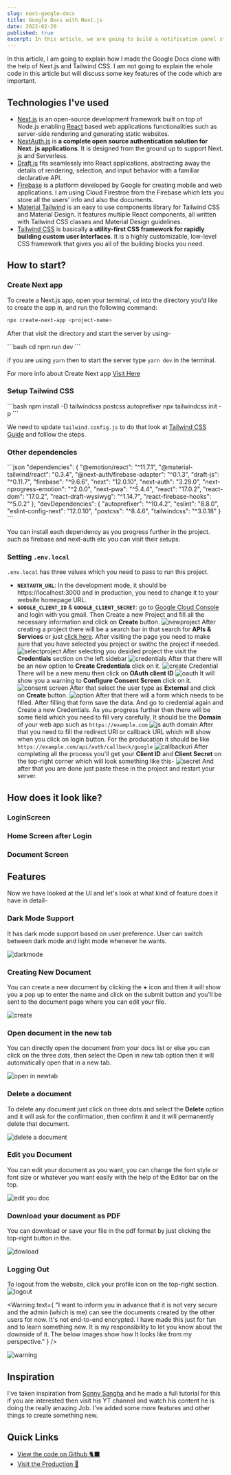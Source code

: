 ```yaml
---
slug: next-google-docs
title: Google Docs with Next.js
date: 2022-02-20
published: true
excerpt: In this article, we are going to build a notification panel style with CSS and will toggle the button with JS. It's very simple to do.
---
```


In this article, I am going to explain how I made the Google Docs clone with the help of Next.js and Tailwind CSS. I am not going to explain the whole code in this article but will discuss some key features of the code which are important.


## Technologies I've used

- [Next.js](https://nextjs.org/) is an open-source development framework built on top of Node.js enabling [React](https://reactjs.org/) based web applications functionalities such as server-side rendering and generating static websites.
- [NextAuth.js](https://next-auth.js.org/) is **a complete open source authentication solution for Next.** **js applications**. It is designed from the ground up to support Next. js and Serverless.
- [Draft.js](https://draftjs.org/) fits seamlessly into React applications, abstracting away the details of rendering, selection, and input behavior with a familiar declarative API.
- [Firebase](https://firebase.google.com/) is a platform developed by Google for creating mobile and web applications. I am using Cloud Firestroe from the Firebase which lets you store all the users' info and also the documents.
- [Material Tailwind](https://material-tailwind.com/) is an easy to use components library for Tailwind CSS and Material Design. It features multiple React components, all written with Tailwind CSS classes and Material Design guidelines.
- [Tailwind CSS](https://tailwindcss.com/) is basically **a utility-first CSS framework for rapidly building custom user interfaces**. It is a highly customizable, low-level CSS framework that gives you all of the building blocks you need.

## How to start?

### Create Next app

To create a Next.js app, open your terminal, `cd` into the directory you’d like to create the app in, and run the following command:

<CodeTitle lang="bash" title="bash" />

```bash
npx create-next-app <project-name>
```

After that visit the directory and start the server by using-

<CodeTitle lang="bash" title="bash" />
```bash
cd <project-name>
npm run dev
```

if you are using `yarn` then to start the server type `yarn dev` in the terminal.

For more info about Create Next app [Visit Here](https://nextjs.org/learn/basics/create-nextjs-app/setup)

### Setup Tailwind CSS

<CodeTitle lang="bash" title="bash" />
```bash
npm install -D tailwindcss postcss autoprefixer
npx tailwindcss init -p
```

We need to update `tailwind.config.js` to do that look at [Tailwind CSS Guide](https://tailwindcss.com/docs/guides/nextjs) and folllow the steps.

### Other dependencies

<CodeTitle lang="json" title="package.json" />
```json
"dependencies": {
	"@emotion/react": "^11.7.1",
	"@material-tailwind/react": "0.3.4",
	"@next-auth/firebase-adapter": "^0.1.3",
	"draft-js": "^0.11.7",
	"firebase": "^9.6.6",
	"next": "12.0.10",
	"next-auth": "3.29.0",
	"next-nprogress-emotion": "^2.0.0",
	"next-pwa": "^5.4.4",
	"react": "17.0.2",
	"react-dom": "17.0.2",
	"react-draft-wysiwyg": "^1.14.7",
	"react-firebase-hooks": "^5.0.2"
},
"devDependencies": {
	"autoprefixer": "^10.4.2",
	"eslint": "8.8.0",
	"eslint-config-next": "12.0.10",
	"postcss": "^8.4.6",
	"tailwindcss": "^3.0.18"
}
```

You can install each dependency as you progress further in the project. such as firebase and next-auth etc you can visit their setups.

### Setting `.env.local`

`.env.local` has three values which you need to pass to run this project.

- **`NEXTAUTH_URL`**: In the development mode, it should be https://localhost:3000 and in production, you need to change it to your website homepage URL.
- **`GOOGLE_CLIENT_ID`** & **`GOOGLE_CLIENT_SECRET`**: go to [Google Cloud Console](https://console.cloud.google.com/) and login with you gmail. Then Create a new Project and fill all the necessary information and click on **Create** button.
  ![newproject](https://i.imgur.com/s98aDln.png)
  After creating a project there will be a search bar in that search for **APIs & Services** or just [click here](https://console.cloud.google.com/apis/dashboard). After visiting the page you need to make sure that you have selected you project or swithc the project if needed.
  ![selectproject](https://i.imgur.com/7HctR6n.png)
  After selecting you desided project the visit the **Credentials** section on the left sidebar
  ![credentials](https://i.imgur.com/hTeIqRp.png)
  After that there will be an new option to **Create Credentials** click on it.
  ![create Credential](https://i.imgur.com/9OZheKd.png)
  There will be a new menu then click on **OAuth client ID**
  ![oauth](https://i.imgur.com/reUPgFy.png)
  It will show you a warning to **Configure Consent Screen** click on it.
  ![consent screen](https://i.imgur.com/1HxVd2A.png)
  After that select the user type as **External** and click on **Create** button.
  ![option](https://i.imgur.com/8IZ1kAN.png)
  After that there will a form which needs to be filled. After filling that form save the data. And go to credential again and Create a new Credentials.
  As you progress further then there will be some field which you need to fill very carefully.
  It should be the **Domain** of your web app such as `https://example.com`
  ![js auth domain](https://i.imgur.com/FiQOzvT.png)
  After that you need to fill the redirect URI or callback URL which will show when you click on login button.
  For the producation it should be like `https://example.com/api/auth/callback/google`
  ![callbackuri](https://i.imgur.com/eMNN9Zt.png)
  After completing all the process you'll get your **Client ID** and **Client Secret** on the top-right corner which will look something like this-
  ![secret](https://i.imgur.com/kJgsZcS.png)
  And after that you are done just paste these in the project and restart your server.

## How does it look like?

### LoginScreen

<Figcaption
  src="https://i.imgur.com/zyEQWwR.png"
  alt="Login Screen for desktop"
  caption="Login Screen for desktop"
/>

<Figcaption
  src="https://i.imgur.com/D1ifDG4.png"
  alt="Login Screen for Tablets"
  caption="Login Screen for Tablets"
/>

<Figcaption
  src="https://i.imgur.com/lFCNUQW.png"
  alt="Login Screen for Mobile"
  caption="Login Screen for Mobile"
/>

### Home Screen after Login

<Figcaption
  src="https://i.imgur.com/762sH1K.png"
  alt="Dashboard Page in Desktop (Light mode)"
  caption="Dashboard Page in Desktop (Light mode)"
/>

<Figcaption
  src="https://i.imgur.com/3UumU6S.png"
  alt="Dashboard Page in Desktop (Dark mode)"
  caption="Dashboard Page in Desktop (Dark mode)"
/>

<Figcaption
  src="https://i.imgur.com/2e1R5w0.png"
  alt="Dashboard Page in Mobile (Light mode)"
  caption="Dashboard Page in Mobile (Light mode)"
/>

<Figcaption
  src="https://i.imgur.com/RIOvsAy.png"
  alt="Dashboard Page in Mobile (Dark mode)"
  caption="Dashboard Page in Mobile (Dark mode)"
/>

### Document Screen

<Figcaption
  src="https://i.imgur.com/1bpGTpc.png"
  alt="Document Page in Desktop (Light mode)"
  caption="Document Page in Desktop (Light mode)"
/>

<Figcaption
  src="https://i.imgur.com/PG7lHPP.png"
  alt="Document Page in Desktop (Dark mode)"
  caption="Document Page in Desktop (Dark mode)"
/>

<Figcaption
  src="https://i.imgur.com/cXkIGdJ.png"
  alt="Document Page in Mobile (Light mode)"
  caption="Document Page in Mobile (Light mode)"
/>

<Figcaption
  src="https://i.imgur.com/2KsdqlE.png"
  alt="Document Page in Mobile (Dark mode)"
  caption="Document Page in Mobile (Dark mode)"
/>

## Features

Now we have looked at the UI and let's look at what kind of feature does it have in detail-

### Dark Mode Support

It has dark mode support based on user preference. User can switch between dark mode and light mode whenever he wants.

![darkmode](https://i.imgur.com/Tus9rT5.gif)

### Creating New Document

You can create a new document by clicking the **+** icon and then it will show you a pop up to enter the name and click on the submit button and you'll be sent to the document page where you can edit your file.

![create](https://i.imgur.com/cp3f9Hg.gif)

### Open document in the new tab

You can directly open the document from your docs list or else you can click on the three dots, then select the Open in new tab option then it will automatically open that in a new tab.

![open in newtab](https://i.imgur.com/8nswhFB.gif)

### Delete a document

To delete any document just click on three dots and select the **Delete** option and it will ask for the confirmation, then confirm it and it will permanently delete that document.

![delete a document](https://i.imgur.com/Mcmr0SL.gif)

### Edit you Document

You can edit your document as you want, you can change the font style or font size or whatever you want easily with the help of the Editor bar on the top.

![edit you doc](https://i.imgur.com/MbJGuG8.gif)

### Download your document as PDF

You can download or save your file in the pdf format by just clicking the top-right button in the.

![dowload](https://i.imgur.com/3zyMXLy.png)

### Logging Out

To logout from the website, click your profile icon on the top-right section.
![logout](https://i.imgur.com/mkhpPYv.png)

<Warning
  text={
    "I want to inform you in advance that it is not very secure and the admin (which is me) can see the documents created by the other users for now. It's not end-to-end encrypted. I have made this just for fun and to learn something new. It is my responsibility to let you know about the downside of it. The below images show how It looks like from my perspective."
  }
/>

![warning](https://imgur.com/fWwTSNy.png)

## Inspiration

I've taken inspiration from [Sonny Sangha](https://bit.ly/3v4JPrl) and he made a full tutorial for this if you are interested then visit his YT channel and watch his content he is doing the really amazing Job. I've added some more features and other things to create something new.

## Quick Links

- [View the code on Github 🐈‍⬛](https://bit.ly/3LMp3Tt)
- [Visit the Production 🚀](https://google-next-docs.vercel.app)
